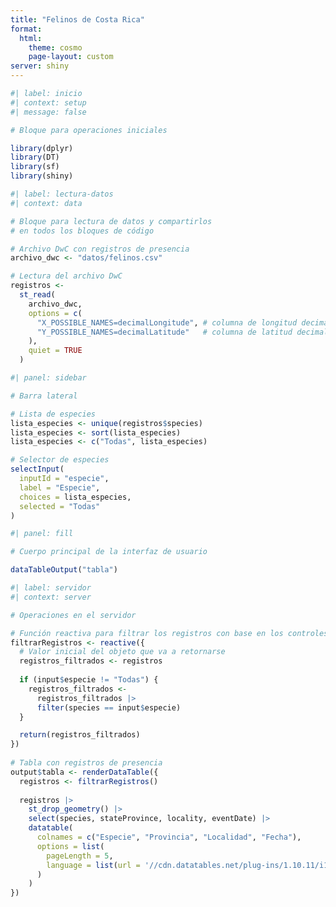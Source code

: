 ```yaml
---
title: "Felinos de Costa Rica"
format: 
  html:
    theme: cosmo
    page-layout: custom
server: shiny
---
```


```r
#| label: inicio
#| context: setup
#| message: false

# Bloque para operaciones iniciales

library(dplyr)
library(DT)
library(sf)
library(shiny)
```

```r
#| label: lectura-datos
#| context: data

# Bloque para lectura de datos y compartirlos
# en todos los bloques de código

# Archivo DwC con registros de presencia
archivo_dwc <- "datos/felinos.csv"

# Lectura del archivo DwC
registros <-
  st_read(
    archivo_dwc,
    options = c(
      "X_POSSIBLE_NAMES=decimalLongitude", # columna de longitud decimal
      "Y_POSSIBLE_NAMES=decimalLatitude"   # columna de latitud decimal
    ),
    quiet = TRUE
  )
```

```r
#| panel: sidebar

# Barra lateral

# Lista de especies
lista_especies <- unique(registros$species)
lista_especies <- sort(lista_especies)
lista_especies <- c("Todas", lista_especies)

# Selector de especies
selectInput(
  inputId = "especie",
  label = "Especie",
  choices = lista_especies,
  selected = "Todas"
)
```

```r
#| panel: fill

# Cuerpo principal de la interfaz de usuario

dataTableOutput("tabla")
```

```r
#| label: servidor
#| context: server

# Operaciones en el servidor

# Función reactiva para filtrar los registros con base en los controles de entrada
filtrarRegistros <- reactive({
  # Valor inicial del objeto que va a retornarse
  registros_filtrados <- registros
  
  if (input$especie != "Todas") {
    registros_filtrados <-
      registros_filtrados |>
      filter(species == input$especie)
  }

  return(registros_filtrados)
})  
  
# Tabla con registros de presencia
output$tabla <- renderDataTable({
  registros <- filtrarRegistros()
  
  registros |>
    st_drop_geometry() |>
    select(species, stateProvince, locality, eventDate) |>
    datatable(
      colnames = c("Especie", "Provincia", "Localidad", "Fecha"),
      options = list(
        pageLength = 5,
        language = list(url = '//cdn.datatables.net/plug-ins/1.10.11/i18n/Spanish.json')
      )
    )
})
```